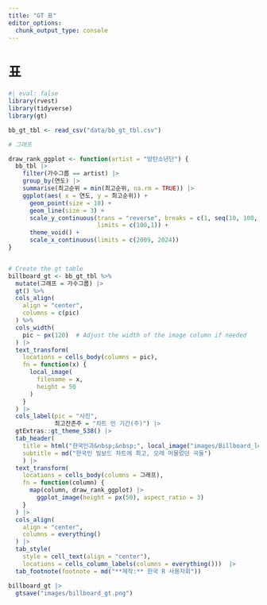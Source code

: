 ```yaml
---
title: "GT 표"
editor_options: 
  chunk_output_type: console
---
```


# 표

```r
#| eval: false
library(rvest)
library(tidyverse)
library(gt)

bb_gt_tbl <- read_csv("data/bb_gt_tbl.csv")

# 그래프

draw_rank_ggplot <- function(artist = "방탄소년단") {
  bb_tbl |> 
    filter(가수그룹 == artist) |> 
    group_by(연도) |>
    summarise(최고순위 = min(최고순위, na.rm = TRUE)) |>
    ggplot(aes( x = 연도, y = 최고순위)) +
      geom_point(size = 10) +
      geom_line(size = 3) +
      scale_y_continuous(trans = "reverse", breaks = c(1, seq(10, 100, 10)),
                         limits = c(100,1)) +
      theme_void() +
      scale_x_continuous(limits = c(2009, 2024))    
}


# Create the gt table
billboard_gt <- bb_gt_tbl %>%
  mutate(그래프 = 가수그룹) |> 
  gt() %>%
  cols_align(
    align = "center",
    columns = c(pic)
  ) %>%
  cols_width(
    pic ~ px(120)  # Adjust the width of the image column if needed
  ) |> 
  text_transform(
    locations = cells_body(columns = pic),
    fn = function(x) {
      local_image(
        filename = x,
        height = 50
      )
    }
  ) |> 
  cols_label(pic = "사진",
             최고잔존주 = "차트 인 기간(주)") |> 
  gtExtras::gt_theme_538() |> 
  tab_header(
    title = html("한국인과&nbsp;&nbsp;", local_image("images/Billboard_logo.svg.png", height = 20), "&nbsp;&nbsp;Hot 100"),
    subtitle = md("한국인 빌보드 차트에 최고, 오래 머물렀던 곡들")
    ) |> 
  text_transform(
    locations = cells_body(columns = 그래프),
    fn = function(column) {
      map(column, draw_rank_ggplot) |> 
        ggplot_image(height = px(50), aspect_ratio = 3)
    }
  ) |> 
  cols_align(
    align = "center",
    columns = everything()
  ) |> 
  tab_style(
    style = cell_text(align = "center"),
    locations = cells_column_labels(columns = everything()))  |> 
  tab_footnote(footnote = md("**제작:** 한국 R 사용자회"))

billboard_gt |> 
  gtsave("images/billboard_gt.png")
```











